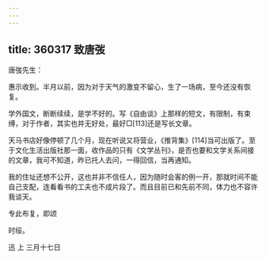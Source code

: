 ```yaml
---
---
---
```

title: 360317 致唐弢
---




唐弢先生：

惠示收到。半月以前，因为对于天气的激变不留心，生了一场病，至今还没有恢复。

学外国文，断断续续，是学不好的。写《自由谈》上那样的短文，有限制，有束缚，对于作者，其实也并无好处，最好□[113]还是写长文章。

天马书店好像停顿了几个月，现在听说又将营业，《推背集》[114]当可出版了。至于文化生活出版社那一面，收作品的只有《文学丛刊》，是否也要和文学关系间接的文章，我可不知道，昨已托人去问，一得回信，当再通知。

我的住址还想不公开，这也并非不信任人，因为随时会客的例一开，那就时间不能自己支配，连看看书的工夫也不成片段了。而且目前已和先前不同，体力也不容许我谈天。

专此布复，即颂

时绥。

迅 上 三月十七日